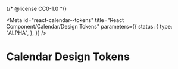 {/* @license CC0-1.0 */}


<Meta
  id="react-calendar--tokens"
  title="React Component/Calendar/Design Tokens"
  parameters={{
    status: {
      type: "ALPHA",
    },
  }}
/>

# Calendar Design Tokens

<ComponentTokensSection tokens={tokens} definition={tokensDefinition} component="utrecht-calendar" />
